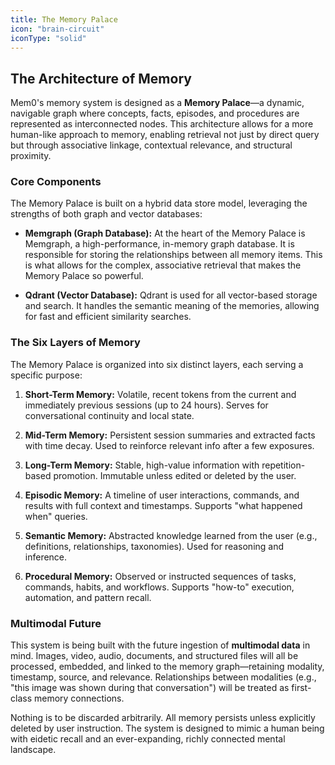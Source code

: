 ```yaml
---
title: The Memory Palace
icon: "brain-circuit"
iconType: "solid"
---
```


## The Architecture of Memory

Mem0's memory system is designed as a **Memory Palace**—a dynamic, navigable graph where concepts, facts, episodes, and procedures are represented as interconnected nodes. This architecture allows for a more human-like approach to memory, enabling retrieval not just by direct query but through associative linkage, contextual relevance, and structural proximity.

### Core Components

The Memory Palace is built on a hybrid data store model, leveraging the strengths of both graph and vector databases:

- **Memgraph (Graph Database):** At the heart of the Memory Palace is Memgraph, a high-performance, in-memory graph database. It is responsible for storing the relationships between all memory items. This is what allows for the complex, associative retrieval that makes the Memory Palace so powerful.

- **Qdrant (Vector Database):** Qdrant is used for all vector-based storage and search. It handles the semantic meaning of the memories, allowing for fast and efficient similarity searches.

### The Six Layers of Memory

The Memory Palace is organized into six distinct layers, each serving a specific purpose:

1.  **Short-Term Memory:** Volatile, recent tokens from the current and immediately previous sessions (up to 24 hours). Serves for conversational continuity and local state.

2.  **Mid-Term Memory:** Persistent session summaries and extracted facts with time decay. Used to reinforce relevant info after a few exposures.

3.  **Long-Term Memory:** Stable, high-value information with repetition-based promotion. Immutable unless edited or deleted by the user.

4.  **Episodic Memory:** A timeline of user interactions, commands, and results with full context and timestamps. Supports "what happened when" queries.

5.  **Semantic Memory:** Abstracted knowledge learned from the user (e.g., definitions, relationships, taxonomies). Used for reasoning and inference.

6.  **Procedural Memory:** Observed or instructed sequences of tasks, commands, habits, and workflows. Supports "how-to" execution, automation, and pattern recall.

### Multimodal Future

This system is being built with the future ingestion of **multimodal data** in mind. Images, video, audio, documents, and structured files will all be processed, embedded, and linked to the memory graph—retaining modality, timestamp, source, and relevance. Relationships between modalities (e.g., "this image was shown during that conversation") will be treated as first-class memory connections.

Nothing is to be discarded arbitrarily. All memory persists unless explicitly deleted by user instruction. The system is designed to mimic a human being with eidetic recall and an ever-expanding, richly connected mental landscape.

